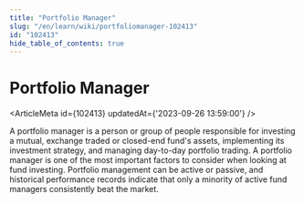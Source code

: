 ```yaml
---
title: "Portfolio Manager"
slug: "/en/learn/wiki/portfoliomanager-102413"
id: "102413"
hide_table_of_contents: true
---
```



# Portfolio Manager

<ArticleMeta id={102413} updatedAt={'2023-09-26 13:59:00'} />
<div className='border-solid border-b border-t-0 my-4 border-[var(--ifm-color-gray-300)]' />

A portfolio manager is a person or group of people responsible for investing a mutual, exchange traded or closed-end fund's assets, implementing its investment strategy, and managing day-to-day portfolio trading. A portfolio manager is one of the most important factors to consider when looking at fund investing. Portfolio management can be active or passive, and historical performance records indicate that only a minority of active fund managers consistently beat the market.
